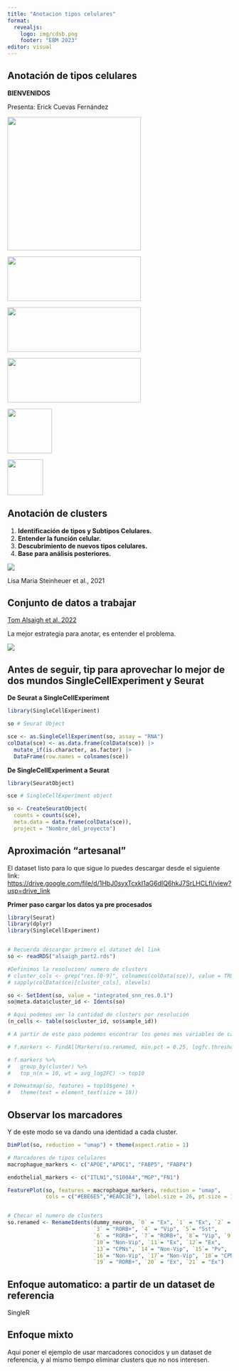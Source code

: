 ```yaml
---
title: "Anotacion tipos celulares"
format: 
  revealjs:
    logo: img/cdsb.png
    footer: "EBM 2023"
editor: visual
---
```


## Anotación de tipos celulares

**BIENVENIDOS**

Presenta: Erick Cuevas Fernández

![](img/xolo.png){.absolute bottom="0" right="0" width="300" height="300"}

![](img/bioconductor.png){.absolute bottom="0" left="0" width="300" height="100"}

![](img/nnb.png){.absolute bottom="0" left="400" width="300" height="100"}

![](img/rmb.png){.absolute top="400" left="400" width="300" height="100"}

![](img/avatar.png){.absolute top="400" left="0" width="100" height="100"}

![](img/ccg.png){.absolute top="400" left="200" width="80" height="80"}

## Anotación de clusters

::: incremental
1.  **Identificación de tipos y Subtipos Celulares.**
2.  **Entender la función celular.**
3.  **Descubrimiento de nuevos tipos celulares.**
4.  **Base para análisis posteriores.**
:::

![](img/fruit.png)

::: footer
Lisa Maria Steinheuer et al., 2021
:::

## Conjunto de datos a trabajar

[Tom Alsaigh et al. 2022](https://www.nature.com/articles/s42003-022-04056-7)

La mejor estrategia para anotar, es entender el problema.

![](img/h_sabio.jpg)

## Antes de seguir, tip para aprovechar lo mejor de dos mundos SingleCellExperiment y Seurat {.scrollable}

**De Seurat a SingleCellExperiment**

```r
library(SingleCellExperiment)

so # Seurat Object

sce <- as.SingleCellExperiment(so, assay = "RNA")
colData(sce) <- as.data.frame(colData(sce)) |>
  mutate_if(is.character, as.factor) |>
  DataFrame(row.names = colnames(sce))
```

**De SingleCellExperiment a Seurat**

```r
library(SeuratObject)

sce # SingleCellExperiment object

so <- CreateSeuratObject(
  counts = counts(sce),
  meta.data = data.frame(colData(sce)),
  project = "Nombre_del_proyecto")
```

## Aproximación "artesanal" {.scrollable}

El dataset listo para lo que sigue lo puedes descargar desde el siguiente link: <https://drive.google.com/file/d/1HbJ0syxTcxkI1aG6dIQ6hkJ7SrLHCLfl/view?usp=drive_link>

**Primer paso cargar los datos ya pre procesados**

```r
library(Seurat)
library(dplyr)
library(SingleCellExperiment)


# Recuerda descargar primero el dataset del link
so <- readRDS("alsaigh_part2.rds")

#Definimos la resolucion/ numero de clusters 
# cluster_cols <- grep("res.[0-9]", colnames(colData(sce)), value = TRUE)
# sapply(colData(sce)[cluster_cols], nlevels)

so <- SetIdent(so, value = "integrated_snn_res.0.1")
so@meta.data$cluster_id <- Idents(so)

# Aqui podemos ver la cantidad de clusters por resolución
(n_cells <- table(so$cluster_id, so$sample_id))

# A partir de este paso podemos encontrar los genes mas variables de cada cluster para poder anotarlos a partir de ese método

# f.markers <- FindAllMarkers(so.renamed, min.pct = 0.25, logfc.threshold = 0.25)

# f.markers %>%
#   group_by(cluster) %>%
#   top_n(n = 10, wt = avg_log2FC) -> top10

# DoHeatmap(so, features = top10$gene) +
#   theme(text = element_text(size = 18))


```

## Observar los marcadores {.scrollable}

Y de este modo se va dando una identidad a cada cluster.

```r

DimPlot(so, reduction = "umap") + theme(aspect.ratio = 1)

# Marcadores de tipos celulares
macrophague_markers <- c("APOE","APOC1", "FABP5", "FABP4")

endothelial_markers <- c("ITLN1","S100A4","MGP","FN1")

FeaturePlot(so, features = macrophague_markers, reduction = "umap",
            cols = c("#EBE6E5","#EA0C3E"), label.size = 26, pt.size = 1)


# Checar el numero de clusters 
so.renamed <- RenameIdents(dummy_neuron, `0` = "Ex", `1` = "Ex", `2` = "Pv",
                           `3` = "RORB+", `4` = "Vip", `5`= "Sst",
                           `6` = "RORB+", `7`= "RORB+", `8`= "Vip", `9`= "Ex",
                           `10`= "Non-Vip", `11`= "Ex", `12`= "Ex",
                           `13`= "CPNs", `14`= "Non-Vip", `15`= "Pv",
                           `16`= "Non-Vip", `17`= "Non-Vip", `18`= "CPNs",
                           `19` = "RORB+", `20` = "Ex", `21` = "Ex")

```

## Enfoque automatico: a partir de un dataset de referencia {.scrollable}

SingleR

## Enfoque mixto {.scrollable}

Aqui poner el ejemplo de usar marcadores conocidos y un dataset de referencia, y al mismo tiempo eliminar clusters que no nos interesen.
